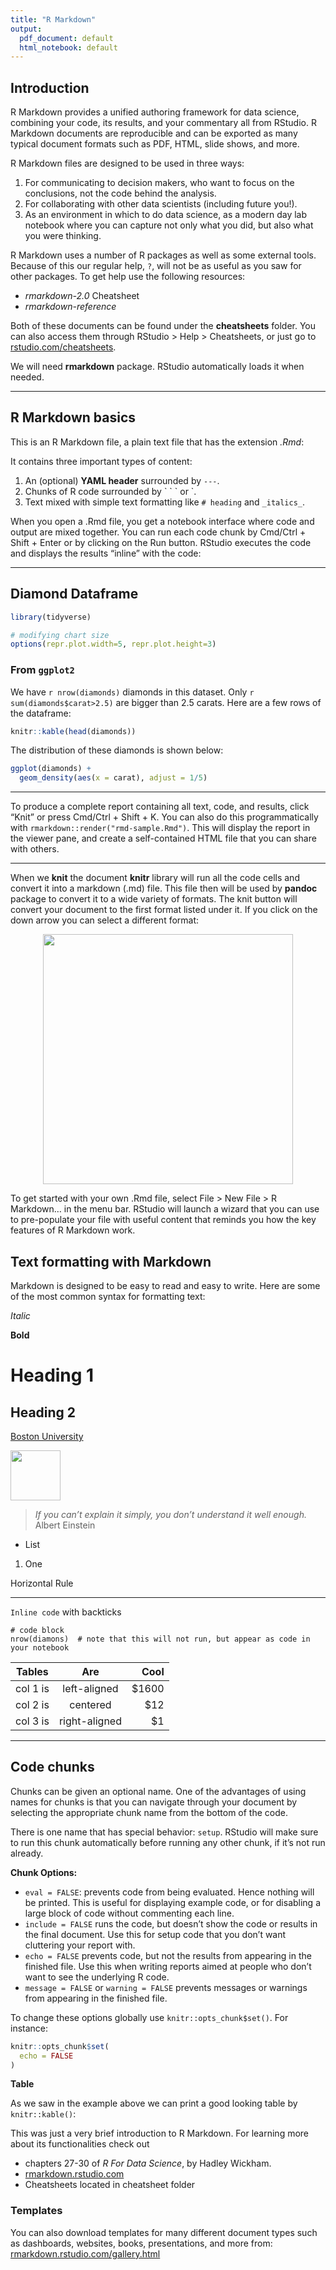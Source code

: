 ```yaml
---
title: "R Markdown"
output:
  pdf_document: default
  html_notebook: default
---
```



## Introduction
R Markdown provides a unified authoring framework for data science, combining your code, its results, and your commentary all from RStudio. R Markdown documents are reproducible and can be exported as many typical document formats such as PDF, HTML, slide shows, and more.

R Markdown files are designed to be used in three ways:

1. For communicating to decision makers, who want to focus on the conclusions, not the code behind the analysis.
2. For collaborating with other data scientists (including future you!).
3. As an environment in which to do data science, as a modern day lab notebook where you can capture not only what you did, but also what you were thinking.

R Markdown uses a number of R packages as well as some external tools. Because of this our regular help, `?`, will not be as useful as you saw for other packages. To get help use the following resources:

* *rmarkdown-2.0* Cheatsheet 
* *rmarkdown-reference*

Both of these documents can be found under the **cheatsheets** folder. You can also access them through RStudio > Help > Cheatsheets, or just go to [rstudio.com/cheatsheets](http://rstudio.com/cheatsheets).

We will need **rmarkdown** package. RStudio automatically loads it when needed.

----

## R Markdown basics
This is an R Markdown file, a plain text file that has the extension *.Rmd*:

It contains three important types of content:

1. An (optional) **YAML header** surrounded by `---`.
2. Chunks of R code surrounded by \` \` \` or \`.
3. Text mixed with simple text formatting like `# heading` and `_italics_`.

When you open a .Rmd file, you get a notebook interface where code and output are mixed together. You can run each code chunk by Cmd/Ctrl + Shift + Enter or by clicking on the Run button. RStudio executes the code and displays the results "inline" with the code:

----

## Diamond Dataframe

```r
library(tidyverse)

# modifying chart size
options(repr.plot.width=5, repr.plot.height=3)
```

### From `ggplot2`
We have `r nrow(diamonds)` diamonds in this dataset. Only `r sum(diamonds$carat>2.5)` are bigger than 2.5 carats. Here are a few rows of the dataframe:

```r
knitr::kable(head(diamonds))
```

The distribution of these diamonds is shown below:
```r
ggplot(diamonds) +
  geom_density(aes(x = carat), adjust = 1/5)
```

----

To produce a complete report containing all text, code, and results, click "Knit" or press Cmd/Ctrl + Shift + K. You can also do this programmatically with `rmarkdown::render("rmd-sample.Rmd")`. This will display the report in the viewer pane, and create a self-contained HTML file that you can share with others.

----

When we **knit** the document **knitr** library will run all the code cells and convert it into a markdown (.md) file. This file then will be used by **pandoc** package to convert it to a wide variety of formats. The knit button will convert your document to the first format listed under it. If you click on the down arrow you can select a different format:

<center> ![](../png/knit.png){width=400} </center>

To get started with your own .Rmd file, select File > New File > R Markdown… in the menu bar. RStudio will launch a wizard that you can use to pre-populate your file with useful content that reminds you how the key features of R Markdown work.

## Text formatting with Markdown
Markdown is designed to be easy to read and easy to write. Here are some of the most common syntax for formatting text:

*Italic*

**Bold**

# Heading 1

## Heading 2

[Boston University](https://www.bu.edu/)

![](../png/Terriers_logo.png){width=80}

> *If you can't explain it simply, you don't understand it well enough.*
  Albert Einstein

* List

1. One

Horizontal Rule

---

`Inline code` with backticks

```
# code block
nrow(diamons)  # note that this will not run, but appear as code in your notebook
```

| Tables   |      Are      |  Cool |
|----------|:-------------:|------:|
| col 1 is |  left-aligned | $1600 |
| col 2 is |    centered   |   $12 |
| col 3 is | right-aligned |    $1 |

----

## Code chunks
Chunks can be given an optional name. One of the advantages of using names for chunks is that you can navigate through your document by selecting the appropriate chunk name from the bottom of the code.

There is one name that has special behavior: `setup`. RStudio will make sure to run this chunk automatically before running any other chunk, if it's not run already.

**Chunk Options:**

* `eval = FALSE`: prevents code from being evaluated. Hence nothing will be printed. This is useful for displaying example code, or for disabling a large block of code without commenting each line.
* `include = FALSE` runs the code, but doesn't show the code or results in the final document. Use this for setup code that you don't want cluttering your report with.
* `echo = FALSE` prevents code, but not the results from appearing in the finished file. Use this when writing reports aimed at people who don't want to see the underlying R code.
* `message = FALSE` or `warning = FALSE` prevents messages or warnings from appearing in the finished file.

To change these options globally use `knitr::opts_chunk$set()`. For instance:

```r
knitr::opts_chunk$set(
  echo = FALSE
)
```

**Table**

As we saw in the example above we can print a good looking table by `knitr::kable()`:

This was just a very brief introduction to R Markdown. For learning more about its functionalities check out 

* chapters 27-30 of *R For Data Science*, by Hadley Wickham.
* [rmarkdown.rstudio.com](http://rmarkdown.rstudio.com)
* Cheatsheets located in cheatsheet folder

### Templates
You can also download templates for many different document types such as dashboards, websites, books, presentations, and more from: [rmarkdown.rstudio.com/gallery.html](https://rmarkdown.rstudio.com/gallery.html)